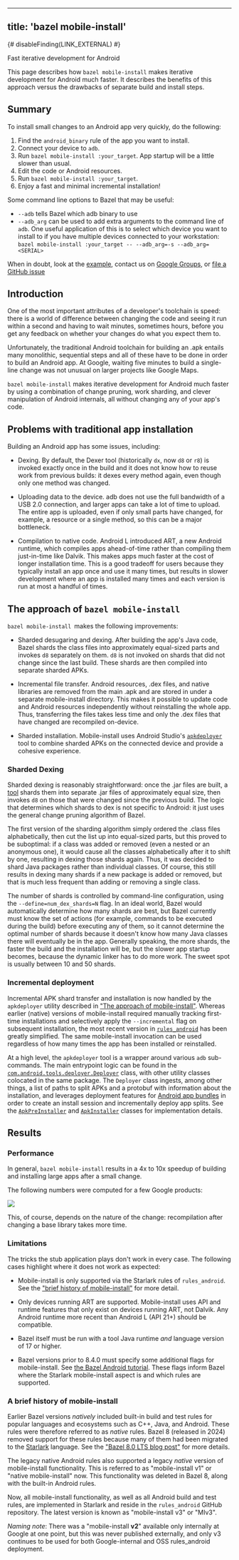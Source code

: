 
---
title: 'bazel mobile-install'
---


{# disableFinding(LINK_EXTERNAL) #}

<p class="lead">Fast iterative development for Android</p>

This page describes how `bazel mobile-install` makes iterative development
for Android much faster. It describes the benefits of this approach versus the
drawbacks of separate build and install steps.

## Summary

To install small changes to an Android app very quickly, do the following:

 1. Find the `android_binary` rule of the app you want to install.
 2. Connect your device to `adb`.
 3. Run `bazel mobile-install :your_target`. App startup will be a little
    slower than usual.
 4. Edit the code or Android resources.
 5. Run `bazel mobile-install :your_target`.
 6. Enjoy a fast and minimal incremental installation!

Some command line options to Bazel that may be useful:

 - `--adb` tells Bazel which adb binary to use
 - `--adb_arg` can be used to add extra arguments to the command line of `adb`.
   One useful application of this is to select which device you want to install
   to if you have multiple devices connected to your workstation:
   `bazel mobile-install :your_target -- --adb_arg=-s --adb_arg=<SERIAL>`

When in doubt, look at the
[example](https://github.com/bazelbuild/rules_android/tree/main/examples/basicapp),
contact us on [Google Groups](https://groups.google.com/forum/#!forum/bazel-discuss),
or [file a GitHub issue](https://github.com/bazelbuild/rules_android/issues)

## Introduction

One of the most important attributes of a developer's toolchain is speed: there
is a world of difference between changing the code and seeing it run within a
second and having to wait minutes, sometimes hours, before you get any feedback
on whether your changes do what you expect them to.

Unfortunately, the traditional Android toolchain for building an .apk entails
many monolithic, sequential steps and all of these have to be done in order to
build an Android app. At Google, waiting five minutes to build a single-line
change was not unusual on larger projects like Google Maps.

`bazel mobile-install` makes iterative development for Android much faster by
using a combination of change pruning, work sharding, and clever manipulation of
Android internals, all without changing any of your app's code.

## Problems with traditional app installation

Building an Android app has some issues, including:

- Dexing. By default, the Dexer tool (historically `dx`, now `d8` or `r8`)
is invoked exactly once in the build and it does not know how to reuse work from
previous builds: it dexes every method again, even though only one method was
changed.

- Uploading data to the device. adb does not use the full bandwidth of a USB 2.0
connection, and larger apps can take a lot of time to upload. The entire app is
uploaded, even if only small parts have changed, for example, a resource or a
single method, so this can be a major bottleneck.

- Compilation to native code. Android L introduced ART, a new Android runtime,
which compiles apps ahead-of-time rather than compiling them just-in-time like
Dalvik. This makes apps much faster at the cost of longer installation
time. This is a good tradeoff for users because they typically install an app
once and use it many times, but results in slower development where an app is
installed many times and each version is run at most a handful of times.

## The approach of `bazel mobile-install`

`bazel mobile-install `makes the following improvements:

 - Sharded desugaring and dexing. After building the app's Java code, Bazel
   shards the class files into approximately equal-sized parts and invokes `d8`
   separately on them. `d8` is not invoked on shards that did not change since
   the last build. These shards are then compiled into separate sharded APKs.

 - Incremental file transfer. Android resources, .dex files, and native
   libraries are removed from the main .apk and are stored in under a separate
   mobile-install directory. This makes it possible to update code and Android
   resources independently without reinstalling the whole app. Thus,
   transferring the files takes less time and only the .dex files that have
   changed are recompiled on-device.

 - Sharded installation. Mobile-install uses Android Studio's
   [`apkdeployer`](https://maven.google.com/web/index.html?q=deployer#com.android.tools.apkdeployer:apkdeployer)
   tool to combine sharded APKs on the connected device and provide a cohesive
   experience.

### Sharded Dexing

Sharded dexing is reasonably straightforward: once the .jar files are built, a
[tool](https://github.com/bazelbuild/rules_android/blob/main/src/tools/java/com/google/devtools/build/android/ziputils/DexMapper.java)
shards them into separate .jar files of approximately equal size, then invokes
`d8` on those that were changed since the previous build. The logic that
determines which shards to dex is not specific to Android: it just uses the
general change pruning algorithm of Bazel.

The first version of the sharding algorithm simply ordered the .class files
alphabetically, then cut the list up into equal-sized parts, but this proved to
be suboptimal: if a class was added or removed (even a nested or an anonymous
one), it would cause all the classes alphabetically after it to shift by one,
resulting in dexing those shards again. Thus, it was decided to shard Java
packages rather than individual classes. Of course, this still results in
dexing many shards if a new package is added or removed, but that is much less
frequent than adding or removing a single class.

The number of shards is controlled by command-line configuration, using the
`--define=num_dex_shards=N` flag. In an ideal world, Bazel would
automatically determine how many shards are best, but Bazel currently must know
the set of actions (for example, commands to be executed during the build) before
executing any of them, so it cannot determine the optimal number of shards
because it doesn't know how many Java classes there will eventually be in the
app. Generally speaking, the more shards, the faster the build and the
installation will be, but the slower app startup becomes, because the dynamic
linker has to do more work. The sweet spot is usually between 10 and 50 shards.

### Incremental deployment

Incremental APK shard transfer and installation is now handled by the
`apkdeployer` utility described in ["The approach of mobile-install"](#approach-mobile-install).
Whereas earlier (native) versions of mobile-install required manually tracking
first-time installations and selectively apply the `--incremental`
flag on subsequent installation, the most recent version in [`rules_android`](https://github.com/bazelbuild/rules_android/tree/main/mobile_install)
has been greatly simplified. The same mobile-install
invocation can be used regardless of how many times the app has been installed
or reinstalled.

At a high level, the `apkdeployer` tool is a wrapper around various `adb`
sub-commands. The main entrypoint logic can be found in the
[`com.android.tools.deployer.Deployer`](https://cs.android.com/android-studio/platform/tools/base/+/mirror-goog-studio-main:deploy/deployer/src/main/java/com/android/tools/deployer/Deployer.java)
class, with other utility classes colocated in the same package.
The `Deployer` class ingests, among other things, a list of paths to split
APKs and a protobuf with information about the installation, and leverages
deployment features for [Android app bundles](https://developer.android.com/guide/app-bundle)
in order to create an install session and incrementally deploy app splits.
See the [`ApkPreInstaller`](https://cs.android.com/android-studio/platform/tools/base/+/mirror-goog-studio-main:deploy/deployer/src/main/java/com/android/tools/deployer/ApkPreInstaller.java)
and [`ApkInstaller`](https://cs.android.com/android-studio/platform/tools/base/+/mirror-goog-studio-main:deploy/deployer/src/main/java/com/android/tools/deployer/ApkInstaller.java)
classes for implementation details.

## Results

### Performance

In general, `bazel mobile-install` results in a 4x to 10x speedup of building
and installing large apps after a small change.

The following numbers were computed for a few Google products:

<img src="/docs/images/mobile-install-performance.svg"/>

This, of course, depends on the nature of the change: recompilation after
changing a base library takes more time.

### Limitations

The tricks the stub application plays don't work in every case.
The following cases highlight where it does not work as expected:

 - Mobile-install is only supported via the Starlark rules of `rules_android`.
   See the ["brief history of mobile-install"](#mobile-install-history) for
   more detail.

 - Only devices running ART are supported. Mobile-install uses API and runtime features
   that only exist on devices running ART, not Dalvik. Any Android runtime more
   recent than Android L (API 21+) should be compatible.

 - Bazel itself must be run with a tool Java runtime _and_ language version
   of 17 or higher.

 - Bazel versions prior to 8.4.0 must specify some additional flags for
   mobile-install. See [the Bazel Android tutorial](/start/android-app). These
   flags inform Bazel where the Starlark mobile-install aspect is and which
   rules are supported.

### A brief history of mobile-install
Earlier Bazel versions _natively_ included built-in build and test rules for
popular languages and ecosystems such as C++, Java, and Android. These rules
were therefore referred to as _native_ rules. Bazel 8 (released in 2024) removed
support for these rules because many of them had been migrated to the
[Starlark](/rules/language) language. See the ["Bazel 8.0 LTS blog post"](https://blog.bazel.build/2024/12/09/bazel-8-release.html)
for more details.

The legacy native Android rules also supported a legacy _native_ version of
mobile-install functionality. This is referred to as "mobile-install v1" or
"native mobile-install" now. This functionality was deleted in Bazel 8, along
with the built-in Android rules.

Now, all mobile-install functionality, as well as all Android build and test
rules, are implemented in Starlark and reside in the `rules_android` GitHub
repository. The latest version is known as "mobile-install v3" or "MIv3".

_Naming note_: There was a "mobile-install **v2**" available only internally
at Google at one point, but this was never published externally, and only v3
continues to be used for both Google-internal and OSS rules_android deployment.


